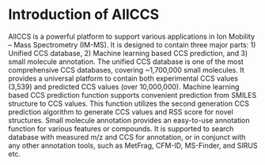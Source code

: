 # Introduction of AllCCS {#intro}

AllCCS is a powerful platform to support various applications in Ion Mobility – Mass Spectrometry (IM-MS). It is designed to contain three major parts: 1) Unified CCS database, 2) Machine learning based CCS prediction, and 3) small molecule annotation. The unified CCS database is one of the most comprehensive CCS databases, covering ~1,700,000 small molecules. It provides a universal platform to contain both experimental CCS values (3,539) and predicted CCS values (over 10,000,000). Machine learning based CCS prediction function supports convenient prediction from SMILES structure to CCS values. This function utilizes the second generation CCS prediction algorithm to generate CCS values and RSS score for novel structures. Small molecule annotation provides an easy-to-use annotation function for various features or compounds. It is supported to search database with measured m/z and CCS for annotation, or in conjunct with any other annotation tools, such as MetFrag, CFM-ID, MS-Finder, and SIRUS etc.
